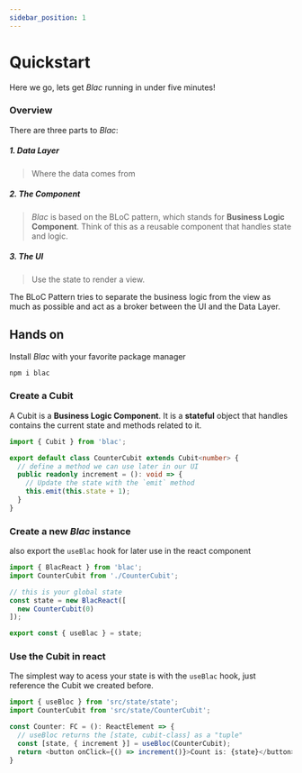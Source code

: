 ```yaml
---
sidebar_position: 1
---
```



# Quickstart

Here we go, lets get *Blac* running in under five minutes!

### Overview
There are three parts to *Blac*:

##### 1. Data Layer
> Where the data comes from

##### 2. The Component
> *Blac* is based on the BLoC pattern, which stands for **Business Logic Component**. Think of this as a reusable component that handles state and logic.

##### 3. The UI
> Use the state to render a view.


The BLoC Pattern tries to separate the business logic from the view as much as possible and act as a broker between the UI and the Data Layer.


## Hands on

Install *Blac* with your favorite package manager

```bash
npm i blac
```

### Create a Cubit
A Cubit is a **Business Logic Component**. It is a **stateful** object that handles contains the current state and methods related to it.

```ts {7} title="src/state/CounterCubit.ts"
import { Cubit } from 'blac';

export default class CounterCubit extends Cubit<number> {
  // define a method we can use later in our UI
  public readonly increment = (): void => {
    // Update the state with the `emit` method
    this.emit(this.state + 1);
  }
}  
```

### Create a new *Blac* instance
also export the `useBlac` hook for later use in the react component

```ts {5-7,9} title="src/state/state.ts"
import { BlacReact } from 'blac';
import CounterCubit from './CounterCubit';

// this is your global state
const state = new BlacReact([
  new CounterCubit(0)
]);  

export const { useBlac } = state;  
```

### Use the Cubit in react
The simplest way to acess your state is with the `useBlac` hook, just reference the Cubit we created before.

```ts {6,7} title="src/components/Counter.tsx"
import { useBloc } from 'src/state/state';
import CounterCubit from 'src/state/CounterCubit';

const Counter: FC = (): ReactElement => {
  // useBloc returns the [state, cubit-class] as a "tuple"
  const [state, { increment }] = useBloc(CounterCubit);
  return <button onClick={() => increment()}>Count is: {state}</button>;
}
```  
